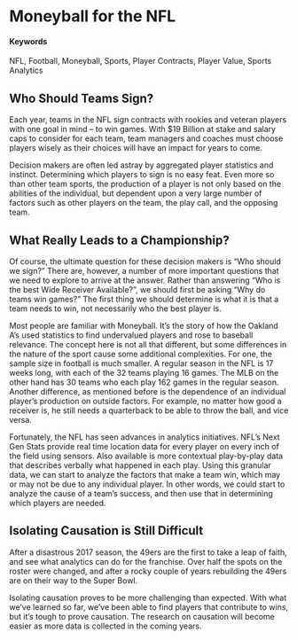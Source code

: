 # Moneyball for the NFL {#moeyball-nfl}

#### Keywords

NFL, Football, Moneyball, Sports, Player Contracts, Player Value, Sports Analytics

## Who Should Teams Sign?

Each year, teams in the NFL sign contracts with rookies and veteran players with one goal in mind -- to win games. With $19 Billion at stake and salary caps to consider for each team, team managers and coaches must choose players wisely as their choices will have an impact for years to come.

Decision makers are often led astray by aggregated player statistics and instinct. Determining which players to sign is no easy feat. Even more so than other team sports, the production of a player is not only based on the abilities of the individual, but dependent upon a very large number of factors such as other players on the team, the play call, and the opposing team.

## What Really Leads to a Championship?

Of course, the ultimate question for these decision makers is "Who should we sign?" There are, however, a number of more important questions that we need to explore to arrive at the answer. Rather than answering "Who is the best Wide Receiver Available?", we should first be asking "Why do teams win games?" The first thing we should determine is what it is that a team needs to win, not necessarily who the best player is.

Most people are familiar with Moneyball. It's the story of how the Oakland A's used statistics to find undervalued players and rose to baseball relevance. The concept here is not all that different, but some differences in the nature of the sport cause some additional complexities. For one, the sample size in football is much smaller. A regular season in the NFL is 17 weeks long, with each of the 32 teams playing 16 games. The MLB on the other hand has 30 teams who each play 162 games in the regular season. Another difference, as mentioned before is the dependence of an individual player's production on outside factors. For example, no matter how good a receiver is, he still needs a quarterback to be able to throw the ball, and vice versa.

Fortunately, the NFL has seen advances in analytics initiatives. NFL's Next Gen Stats provide real time location data for every player on every inch of the field using sensors. Also available is more contextual play-by-play data that describes verbally what happened in each play. Using this granular data, we can start to analyze the factors that make a team win, which may or may not be due to any individual player. In other words, we could start to analyze the cause of a team's success, and then use that in determining which players are needed.

## Isolating Causation is Still Difficult

After a disastrous 2017 season, the 49ers are the first to take a leap of faith, and see what analytics can do for the franchise. Over half the spots on the roster were changed, and after a rocky couple of years rebuilding the 49ers are on their way to the Super Bowl.

Isolating causation proves to be more challenging than expected. With what we've learned so far, we've been able to find players that contribute to wins, but it's tough to prove causation. The research on causation will become easier as more data is collected in the coming years.
